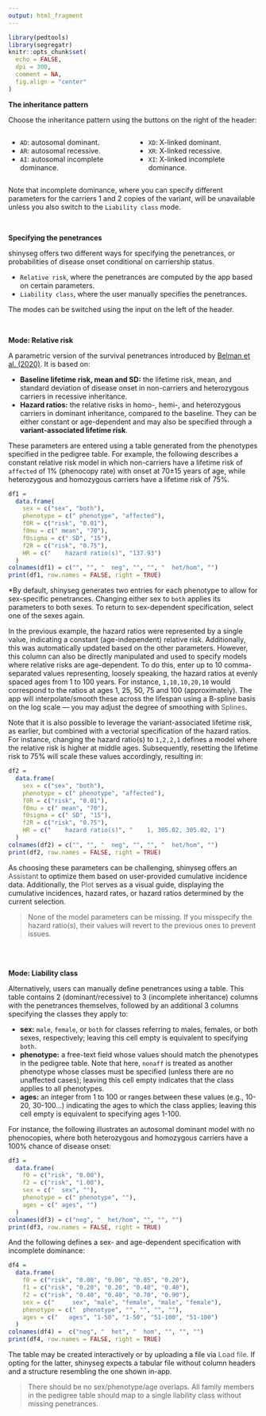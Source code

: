 ```yaml
---
output: html_fragment
---
```


<!-- penetranceBox.html is generated from penetranceBox.Rmd. Please edit that file -->

```r
library(pedtools)
library(segregatr)
knitr::opts_chunk$set(
  echo = FALSE,
  dpi = 300,
  comment = NA,
  fig.align = "center"
)
```

**The inheritance pattern**

Choose the inheritance pattern using the buttons on the right of the header:

:::: {style="display:flex;"}

::: {}
-   `AD`: autosomal dominant.
-   `AR`: autosomal recessive.
-   `AI`: autosomal incomplete dominance.
:::

::: {}
-   `XD`: X-linked dominant.
-   `XR`: X-linked recessive.
-   `XI`: X-linked incomplete dominance.
:::

::::

Note that incomplete dominance, where you can specify different parameters for the carriers 1 and 2 copies of the variant, will be unavailable unless you also switch to the `Liability class` mode.

<br>

**Specifying the penetrances**

shinyseg offers two different ways for specifying the penetrances, or probabilities of disease onset conditional on carriership status.

- `Relative risk`, where the penetrances are computed by the app based on certain parameters.
- `Liability class`, where the user manually specifies the penetrances.

The modes can be switched using the input on the left of the header.

<br>

**Mode: Relative risk**

A parametric version of the survival penetrances introduced by [Belman et al. (2020)](https://doi.org/10.1038/s41436-020-0920-4). It is based on:

-   __Baseline lifetime risk, mean and SD:__ the lifetime risk, mean, and standard deviation of disease onset in non-carriers and heterozygous carriers in recessive inheritance.
-   __Hazard ratios:__ the relative risks in homo-, hemi-, and heterozygous carriers in dominant inheritance, compared to the baseline. They can be either constant or age-dependent and may also be specified through a __variant-associated lifetime risk__.

These parameters are entered using a table generated from the phenotypes specified in the pedigree table. For example, the following describes a constant relative risk model in which non-carriers have a lifetime risk of `affected` of 1% (phenocopy rate) with onset at 70±15 years of age, while heterozygous and homozygous carriers have a lifetime risk of 75%.

```r
df1 =
  data.frame(
    sex = c("sex", "both"),
    phenotype = c(" phenotype", "affected"),
    f0R = c("risk", "0.01"),
    f0mu = c(" mean", "70"),
    f0sigma = c(" SD", "15"),
    f2R = c("risk", "0.75"),
    HR = c("    hazard ratio(s)", "137.93")
  )
colnames(df1) = c("", "", "  neg", "", "", "  het/hom", "")
print(df1, row.names = FALSE, right = TRUE)
```

*By default, shinyseg generates two entries for each phenotype to allow for sex-specific penetrances. Changing either sex to `both` applies its parameters to both sexes. To return to sex-dependent specification, select one of the sexes again.

In the previous example, the hazard ratios were represented by a single value, indicating a constant (age-independent) relative risk. Additionally, this was automatically updated based on the other parameters. However, this column can also be directly manipulated and used to specify models where relative risks are age-dependent. To do this, enter up to 10 comma-separated values representing, loosely speaking, the hazard ratios at evenly spaced ages from 1 to 100 years. For instance, `1,10,10,20,10` would correspond to the ratios at ages 1, 25, 50, 75 and 100 (approximately). The app will interpolate/smooth these across the lifespan using a B-spline basis on the log scale — you may adjust the degree of smoothing with <span style='color:#4e4e4e;'><i class='fa-solid fa-wave-square fa-fw'></i>Splines</span>.

Note that it is also possible to leverage the variant-associated lifetime risk, as earlier, but combined with a vectorial specification of the hazard ratios. For instance, changing the hazard ratio(s) to `1,2,2,1` defines a model where the relative risk is higher at middle ages. Subsequently, resetting the lifetime risk to 75% will scale these values accordingly, resulting in:

```r
df2 =
  data.frame(
    sex = c("sex", "both"),
    phenotype = c(" phenotype", "affected"),
    f0R = c("risk", "0.01"),
    f0mu = c(" mean", "70"),
    f0sigma = c(" SD", "15"),
    f2R = c("risk", "0.75"),
    HR = c("    hazard ratio(s)", "    1, 305.02, 305.02, 1")
  )
colnames(df2) = c("", "", "  neg", "", "", "  het/hom", "")
print(df2, row.names = FALSE, right = TRUE)
```

As choosing these parameters can be challenging, shinyseg offers an <span style='color:#4e4e4e;'><i class='fa-solid fa-circle-info fa-fw'></i>Assistant</span> to optimize them based on user-provided cumulative incidence data. Additionally, the <span style='color:#4e4e4e;'><i class='fa-solid fa-chart-line fa-fw'></i>Plot</span> serves as a visual guide, displaying the cumulative incidences, hazard rates, or hazard ratios determined by the current selection.

> <i class='fa fa-triangle-exclamation fa-fw' style='color:#db1f48'></i> None of the model parameters can be missing. If you misspecify the hazard ratio(s), their values will revert to the previous ones to prevent issues.

<br>
<br>

**Mode: Liability class**

Alternatively, users can manually define penetrances using a table. This table contains 2 (dominant/recessive) to 3 (incomplete inheritance) columns with the penetrances themselves, followed by an additional 3 columns specifying the classes they apply to:

-   __sex:__ `male`, `female`, or `both` for classes referring to males, females, or both sexes, respectively; leaving this cell empty is equivalent to specifying `both`.
-   __phenotype:__ a free-text field whose values should match the phenotypes in the pedigree table. Note that here, `nonaff` is treated as another phenotype whose classes must be specified (unless there are no unaffected cases); leaving this cell empty indicates that the class applies to all phenotypes.
-   __ages:__ an integer from 1 to 100 or ranges between these values (e.g., 10-20, 30-100...) indicating the ages to which the class applies; leaving this cell empty is equivalent to specifying ages 1-100.

For instance, the following illustrates an autosomal dominant model with no phenocopies, where both heterozygous and homozygous carriers have a 100% chance of disease onset:

```r
df3 =
  data.frame(
    f0 = c("risk", "0.00"),
    f2 = c("risk", "1.00"),
    sex = c("  sex", ""),
    phenotype = c(" phenotype", ""),
    ages = c(" ages", "")
  )
colnames(df3) = c("neg", "  het/hom", "", "", "")
print(df3, row.names = FALSE, right = TRUE)
```

And the following defines a sex- and age-dependent specification with incomplete dominance:

```r
df4 =
  data.frame(
    f0 = c("risk", "0.00", "0.00", "0.05", "0.20"),
    f1 = c("risk", "0.20", "0.20", "0.40", "0.40"),
    f2 = c("risk", "0.40", "0.40", "0.70", "0.90"),
    sex = c("     sex", "male", "female", "male", "female"),
    phenotype = c("  phenotype", "", "", "", ""),
    ages = c("   ages", "1-50", "1-50", "51-100", "51-100")
  )
colnames(df4) =  c("neg", "  het", "  hom", "", "", "")
print(df4, row.names = FALSE, right = TRUE)
```


The table may be created interactively or by uploading a file via <span style='color:#4e4e4e;'><i class='fa-solid fa-file-import fa-fw'></i>Load file</span>. If opting for the latter, shinyseg expects a tabular file without column headers and a structure resembling the one shown in-app.

> <i class='fa fa-triangle-exclamation fa-fw' style='color:#db1f48'></i> There should be no sex/phenotype/age overlaps. All family members in the pedigree table should map to a single liability class without missing penetrances.
